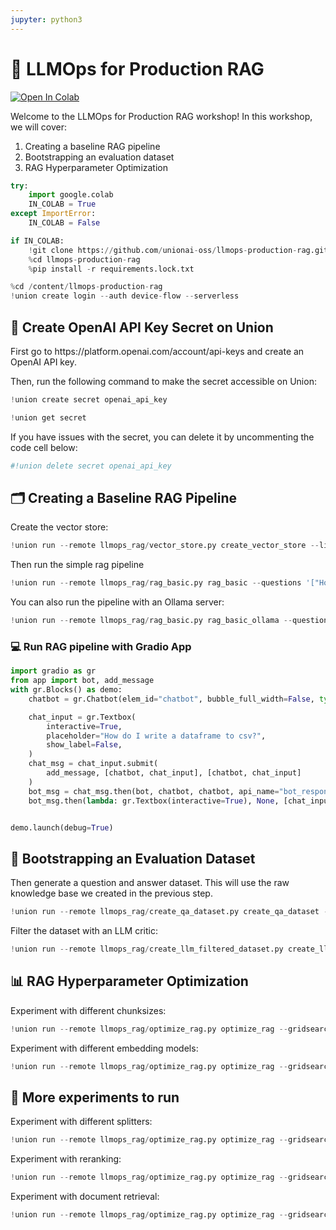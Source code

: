 ```yaml
---
jupyter: python3
---
```


# 🚀 LLMOps for Production RAG

<a target="_blank" href="https://colab.research.google.com/github/unionai-oss/llmops-production-rag/blob/main/workshop.ipynb">
  <img src="https://colab.research.google.com/assets/colab-badge.svg" alt="Open In Colab"/>
</a>

Welcome to the LLMOps for Production RAG workshop! In this workshop, we will cover:

1. Creating a baseline RAG pipeline
2. Bootstrapping an evaluation dataset
3. RAG Hyperparameter Optimization


```python
try:
    import google.colab
    IN_COLAB = True
except ImportError:
    IN_COLAB = False

if IN_COLAB:
    !git clone https://github.com/unionai-oss/llmops-production-rag.git
    %cd llmops-production-rag
    %pip install -r requirements.lock.txt
```


```python
%cd /content/llmops-production-rag
!union create login --auth device-flow --serverless
```

## 🔑 Create OpenAI API Key Secret on Union

First go to https://platform.openai.com/account/api-keys and create an OpenAI API key.

Then, run the following command to make the secret accessible on Union:

```python
!union create secret openai_api_key
```

```python
!union get secret
```

If you have issues with the secret, you can delete it by uncommenting the code cell below:

```python
#!union delete secret openai_api_key
```


## 🗂️ Creating a Baseline RAG Pipeline

Create the vector store:

```python
!union run --remote llmops_rag/vector_store.py create_vector_store --limit 10
```

Then run the simple rag pipeline

```python
!union run --remote llmops_rag/rag_basic.py rag_basic --questions '["How do I read and write a pandas dataframe to csv format?"]'
```

You can also run the pipeline with an Ollama server:

```python
!union run --remote llmops_rag/rag_basic.py rag_basic_ollama --questions '["How do I read and write a pandas dataframe to csv format?"]'
```

### 💻 Run RAG pipeline with Gradio App

```python
import gradio as gr
from app import bot, add_message
with gr.Blocks() as demo:
    chatbot = gr.Chatbot(elem_id="chatbot", bubble_full_width=False, type="messages")

    chat_input = gr.Textbox(
        interactive=True,
        placeholder="How do I write a dataframe to csv?",
        show_label=False,
    )
    chat_msg = chat_input.submit(
        add_message, [chatbot, chat_input], [chatbot, chat_input]
    )
    bot_msg = chat_msg.then(bot, chatbot, chatbot, api_name="bot_response")
    bot_msg.then(lambda: gr.Textbox(interactive=True), None, [chat_input])


demo.launch(debug=True)
```

## 🥾 Bootstrapping an Evaluation Dataset

Then generate a question and answer dataset. This will use the raw knowledge base we created
in the previous step.

```python
!union run --remote llmops_rag/create_qa_dataset.py create_qa_dataset --n_questions_per_doc 5 --n_answers_per_question 5
```

Filter the dataset with an LLM critic:

```python
!union run --remote llmops_rag/create_llm_filtered_dataset.py create_llm_filtered_dataset
```


## 📊 RAG Hyperparameter Optimization

Experiment with different chunksizes:

```python
!union run --remote llmops_rag/optimize_rag.py optimize_rag --gridsearch_config config/chunksize_experiment.yaml
```

Experiment with different embedding models:

```python
!union run --remote llmops_rag/optimize_rag.py optimize_rag --gridsearch_config config/embedding_model_experiment.yaml
```

## 🧪 More experiments to run

Experiment with different splitters:

```python
!union run --remote llmops_rag/optimize_rag.py optimize_rag --gridsearch_config config/splitter_experiment.yaml
```

Experiment with reranking:

```python
!union run --remote llmops_rag/optimize_rag.py optimize_rag --gridsearch_config config/reranking_experiment.yaml
```

Experiment with document retrieval:

```python
!union run --remote llmops_rag/optimize_rag.py optimize_rag --gridsearch_config config/search_params_experiment.yaml
```
